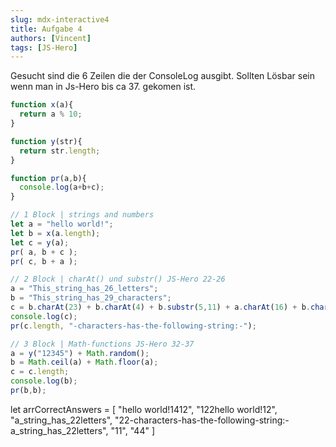 ```yaml
---
slug: mdx-interactive4
title: Aufgabe 4
authors: [Vincent]
tags: [JS-Hero]
---
```


Gesucht sind die 6 Zeilen die der ConsoleLog ausgibt. Sollten Lösbar sein wenn man in Js-Hero bis ca 37. gekomen ist.

```js
function x(a){
  return a % 10;
}

function y(str){
  return str.length;
}

function pr(a,b){
  console.log(a+b+c);
}

// 1 Block | strings and numbers
let a = "hello world!";
let b = x(a.length);
let c = y(a);
pr( a, b + c );
pr( c, b + a );

// 2 Block | charAt() und substr() JS-Hero 22-26
a = "This_string_has_26_letters";
b = "This_string_has_29_characters";
c = b.charAt(23) + b.charAt(4) + b.substr(5,11) + a.charAt(16) + b.charAt(16) + a.substr(19,7);
console.log(c);
pr(c.length, "-characters-has-the-following-string:-");

// 3 Block | Math-functions JS-Hero 32-37
a = y("12345") + Math.random();
b = Math.ceil(a) + Math.floor(a);
c = c.length;
console.log(b);
pr(b,b);
```


let arrCorrectAnswers = [ 
    "hello world!1412",
    "122hello world!12", 
    "a_string_has_22letters", 
    "22-characters-has-the-following-string:-a_string_has_22letters", 
    "11", 
    "44"
    ]

<CodeAnswers arr={arrCorrectAnswers} withHelp={false}/>


